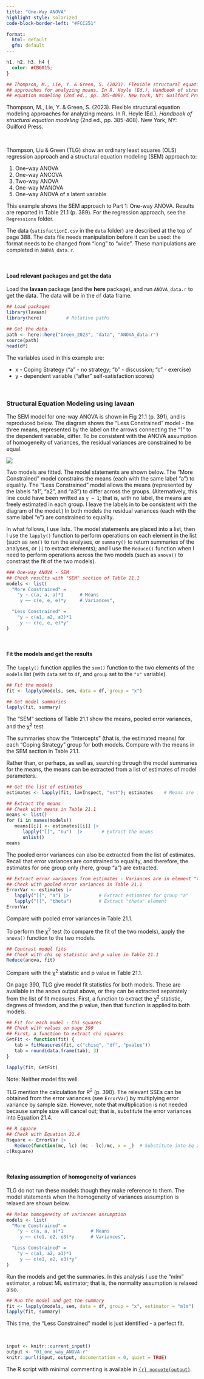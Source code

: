 ```yaml
---
title: "One-Way ANOVA"
highlight-style: solarized
code-block-border-left: "#FCC251"

format: 
  html: default
  gfm: default
---
```


```css
h1, h2, h3, h4 {
  color: #CB6015;
}
```

```r


## Thompson, M., Lie, Y. & Green, S. (2023). Flexible structural equation modeling 
## approaches for analyzing means. In R. Hoyle (Ed.), Handbook of structural
## equation modeling (2nd ed., pp. 385-408). New York, NY: Guilford Press.
```

Thompson, M., Lie, Y. & Green, S. (2023). Flexible structural equation modeling approaches for analyzing means. In R. Hoyle (Ed.), *Handbook of structural equation modeling* (2nd ed., pp. 385-408). New York, NY: Guilford Press.

<br /> 

Thompson, Liu & Green (TLG) show an ordinary least squares (OLS) regression approach and a structural equation modeling (SEM) approach to:

 1. One-way ANOVA 
 2. One-way ANCOVA 
 3. Two-way ANOVA 
 4. One-way MANOVA 
 5. One-way ANOVA of a latent variable 

This example shows the SEM approach to Part 1: One-way ANOVA. Results are reported in Table 21.1 (p. 389). For the regression approach, see the `Regressions` folder.

The data (`satisfactionI.csv` in the `data` folder) are described at the top of page 388. The data file needs manipulation before it can be used: the format needs to be changed from "long" to "wide". These manipulations are completed in `ANOVA_data.r`.

<br /> 

#### Load relevant packages and get the data

Load the **lavaan** package (and the **here** package), and run `ANOVA_data.r` to get the data. The data will be in the `df` data frame.

```r

## Load packages
library(lavaan)
library(here)         # Relative paths

## Get the data
path <- here::here("Green_2023", "data", "ANOVA_data.r")
source(path)
head(df)
```

The variables used in this example are:

 - x - Coping Strategy ("a" - no strategy; "b" - discussion; "c" - exercise) 
 - y - dependent variable ("after" self-satisfaction scores) 

<br /> 

### Structural Equation Modeling using **lavaan**

The SEM model for one-way ANOVA is shown in Fig 21.1 (p. 391), and is reproduced below. The diagram shows the "Less Constrained" model - the three means, represented by the label on the arrows connecting the "1" to the dependent variable, differ. To be consistent with the ANOVA assumption of homogeneity of variances, the residual variances are constrained to be equal. 

![](images/one_way_ANOVA.svg){fig-align="left"}

Two models are fitted. The model statements are shown below. The "More Constrained" model constrains the means (each with the same label "a") to equality. The "Less Constrained" model allows the means (represented by the labels "a1", "a2", and "a3") to differ across the groups. (Alternatively, this line could have been writted as `y ~ 1`; that is, with no label, the means are freely estimated in each group. I leave the labels in to be consistent with the diagram of the model.) In both models the residual variances (each with the same label "e") are constrained to equality.

In what follows, I use lists. The model statements are placed into a list, then I use the `lapply()` function to perform operations on each element in the list (such as `sem()` to run the analyses, or `summary()` to return summaries of the analyses, or `[[` to extract elements); and I use the `Reduce()` function when I need to perform operations across the two models (such as `anova()` to constrast the fit of the two models). 

```r

### One-way ANOVA - SEM
## Check results with "SEM" section of Table 21.1
models <- list(
  "More Constrained" = 
    "y ~ c(a, a, a)*1      # Means
     y ~~ c(e, e, e)*y     # Variances",

  "Less Constrained" = 
    "y ~ c(a1, a2, a3)*1
     y ~~ c(e, e, e)*y"
)
```

<br /> 

#### Fit the models and get the results

The `lapply()` function applies the `sem()` function to the two elements of the `models` list (with `data` set to `df`, and `group` set to the `"x"` variable). 

```r

## Fit the models 
fit <- lapply(models, sem, data = df, group = "x")

## Get model summaries
lapply(fit, summary)
```

The "SEM" sections of Table 21.1 show the means, pooled error variances, and the $\upchi$^2^ test.

The summaries show the "Intercepts" (that is, the estimated means) for each "Coping Strategy" group for both models. Compare with the means in the SEM section in Table 21.1.

Rather than, or perhaps, as well as, searching through the model summaries for the means, the means can be extracted from a list of estimates of model parameters.

```r

## Get the list of estimates
estimates <- lapply(fit, lavInspect, "est"); estimates    # Means are in element "nu"

## Extract the means
## Check with means in Table 21.1
means <- list()
for (i in names(models)) 
   means[[i]] <- estimates[[i]] |>
      lapply("[[", "nu")  |>       # Extract the means
      unlist()
means
```

The pooled error variances can also be extracted from the list of estimates. Recall that error variances are constrained to equality, and therefore, the estimates for one group only (here, group "a") are extracted.

```r

## Extract error variances from estimates - Variances are in element "theta"
## Check with pooled error variances in Table 21.1
ErrorVar <- estimates |>
   lapply("[[", "a") |>           # Extract estimates for group "a"
   lapply("[[", "theta")          # Extract "theta" element
ErrorVar
```

Compare with pooled error variances in Table 21.1.

To perform the $\upchi$^2^ test (to compare the fit of the two models), apply the `anova()` function to the two models. 

```r

## Contrast model fits
## Check with chi sq statistic and p value in Table 21.1
Reduce(anova, fit)
```

Compare with the $\upchi$^2^ statistic and p value in Table 21.1.

On page 390, TLG give model fit statistics for both models. These are available in the anova output above, or they can be extracted separately from the list of fit measures. First, a function to extract the $\upchi$^2^ statistic, degrees of freedom, and the p value, then that function is applied to both models.

```r

## Fit for each model - Chi squares
## Check with values on page 390
## First, a function to extract chi squares
GetFit <- function(fit) {
   tab = fitMeasures(fit, c("chisq", "df", "pvalue"))
   tab = round(data.frame(tab), 3) 
}

lapply(fit, GetFit)
```

Note: Neither model fits well. 

TLG mention the calculation for R^2^ (p. 390). The relevant SSEs can be obtained from the error variances (see `ErrorVar`) by multiplying error variance by sample size. However, note that multiplication is not needed because sample size will cancel out; that is, substitute the error variances into Equation 21.4.

```r

## R square
## Check with Equation 21.4
Rsquare <- ErrorVar |>
   Reduce(function(mc, lc) (mc - lc)/mc, x = _)  # Substitute into Eq 21.4  
c(Rsquare)
```

<br /> 

#### Relaxing assumption of homogeneity of variances

TLG do not run these models though they make reference to them. The model statements when the homogeneity of variances assumption is relaxed are shown below.

```r

## Relax homogeneity of variances assumption
models <- list(
  "More Constrained" = 
    "y ~ c(a, a, a)*1          # Means
     y ~~ c(e1, e2, e3)*y      # Variances",

  "Less Constrained" = 
    "y ~ c(a1, a2, a3)*1
     y ~~ c(e1, e2, e3)*y"
)
```

Run the models and get the summaries. In this analysis I use the "mlm" estimator, a robust ML estimator; that is, the normality assumption is relaxed also.  

```r

## Run the model and get the summary
fit <- lapply(models, sem, data = df, group = "x", estimator = "mlm")
lapply(fit, summary)
```

This time, the "Less Constrained" model is just identified - a perfect fit. 

<br /> 

```r
input <- knitr::current_input()
output <- "01_one_way_ANOVA.r"
knitr::purl(input, output, documentation = 0, quiet = TRUE)
```

The R script with minimal commenting is available in [`{r} noquote(output)`](`{r} noquote(output)`). 